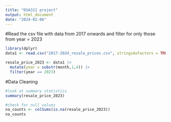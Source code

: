 ```yaml
---
title: "DSA311 project"
output: html_document
date: "2024-02-06"
---
```


#Read the csv file with data from 2017 onwards and filter for only those from year = 2023
```r
library(dplyr)
data1 <- read.csv("2017-2024_resale_prices.csv", stringsAsFactors = TRUE)

resale_price_2023 <- data1 |> 
  mutate(year = substr(month,1,4)) |> 
  filter(year == 2023)
```

#Data Cleaning
```r
#look at summary statistics 
summary(resale_price_2023)

#check for null values
na_counts <- colSums(is.na(resale_price_2023))
na_counts
```


